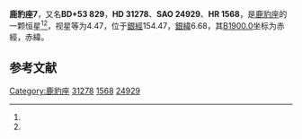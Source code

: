 {{Starbox begin
| name = 鹿豹座7
}}
{{Starbox observe
| epoch = [[J2000.0|J2000.0]]
| constell = [[鹿豹座|鹿豹座]]<ref name=SIMBAD>{{cite web
 | url=http://simbad.u-strasbg.fr/simbad/sim-id?Ident=HR+1568
 | title =Pulsating variable Star
 | publisher=Centre de Données astronomiques de Strasbourg
 | work=SIMBAD
 | accessdate=2012-07-13}}</ref><ref name=DATA>{{cite web
 | url=http://vizier.u-strasbg.fr/viz-bin/VizieR-5?-out.add=.&-source=5050&-corr=PK=HR&-out.max=9999&HR=1568
 | title=VizieR Detailed Page
 | accessdate=2012-07-13
 | archive-date=2016-03-04
 | archive-url=https://web.archive.org/web/20160304224231/http://vizier.u-strasbg.fr/viz-bin/VizieR-5?-out.add=.&-source=5050&-corr=PK=HR&-out.max=9999&HR=1568
 | dead-url=no
 }}</ref>
| 星官 = 
| ra = {{RA|4|57|17.2}}<ref name=SIMBAD /><ref name=DATA />
| dec = {{DEC|+53|45|8}}<ref name=SIMBAD /><ref name=DATA />
| appmag_v = 4.47<ref name=SIMBAD /><ref name=DATA />
}}
{{Starbox character
| class = A1V<ref name=SIMBAD /><ref name=DATA />
| b-v = -0.02<ref name=SIMBAD /><ref name=DATA />
| u-b = -0.01<ref name=SIMBAD /><ref name=DATA />
| r-i = -0.01<ref name=SIMBAD /><ref name=DATA />
| variable = 
}}
{{Starbox astrometry
| radial_v = -0.01
| prop_mo_ra = -8
| parallax = 0
| p_error = 
}}
{{Starbox catalog
| names =BD+53 829，[[SAO星表|SAO]] 24929，[[HD星表|HD]] 31278，[[HR星表|HR]] 1568}}
{{Starbox reference |Simbad=HR+1568}}
{{Starbox end}}

'''鹿豹座7'''，又名'''BD+53 829'''，'''HD 31278'''、'''SAO 24929'''、'''HR 1568'''，是[[鹿豹座|鹿豹座]]的一颗恒星<ref name=SIMBAD /><ref name=DATA />，视星等为4.47，位于[[銀道座標系|銀經]]154.47，[[銀道座標系|銀緯]]6.68，其[[B1900.0|B1900.0]]坐标为赤經{{RA|4|49|16}}，赤緯{{DEC|+53|6.68|32}}。

== 参考文献 ==
{{reflist}}

{{star-stub}}

{{鹿豹座恒星}}
[[Category:鹿豹座|Category:鹿豹座]]
[[Category:HD和HDE天體|31278]]
[[Category:HR天體|1568]]
[[Category:SAO天體|24929]]